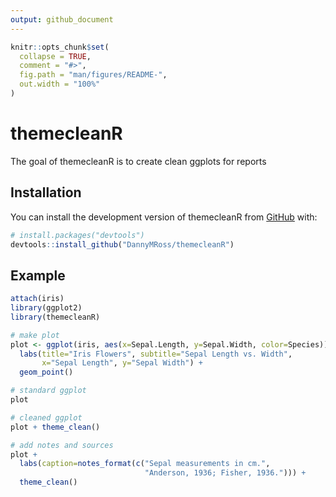 ```yaml
---
output: github_document
---
```


<!-- README.md is generated from README.Rmd. Please edit that file -->

```r
knitr::opts_chunk$set(
  collapse = TRUE,
  comment = "#>",
  fig.path = "man/figures/README-",
  out.width = "100%"
)
```

# themecleanR

<!-- badges: start -->
<!-- badges: end -->

The goal of themecleanR is to create clean ggplots for reports

## Installation

You can install the development version of themecleanR from [GitHub](https://github.com/) with:

``` r
# install.packages("devtools")
devtools::install_github("DannyMRoss/themecleanR")
```

## Example

```r
attach(iris)
library(ggplot2)
library(themecleanR)

# make plot
plot <- ggplot(iris, aes(x=Sepal.Length, y=Sepal.Width, color=Species)) +
  labs(title="Iris Flowers", subtitle="Sepal Length vs. Width",
       x="Sepal Length", y="Sepal Width") +
  geom_point()

# standard ggplot
plot

# cleaned ggplot
plot + theme_clean()

# add notes and sources
plot + 
  labs(caption=notes_format(c("Sepal measurements in cm.",
                              "Anderson, 1936; Fisher, 1936."))) + 
  theme_clean()
```


